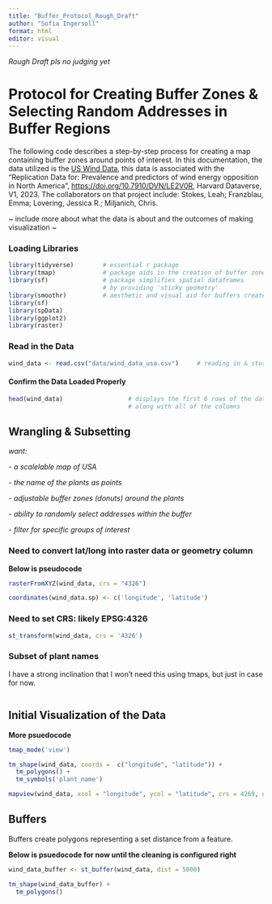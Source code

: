 ```yaml
---
title: "Buffer_Protocol_Rough_Draft"
author: "Sofia Ingersoll"
format: html
editor: visual
---
```


*Rough Draft pls no judging yet*

# Protocol for Creating Buffer Zones & Selecting Random Addresses in Buffer Regions

The following code describes a step-by-step process for creating a map containing buffer zones around points of interest. In this documentation, the data utilized is the [US Wind Data](https://dataverse.harvard.edu/file.xhtml?fileId=7339850&version=1.0), this data is associated with the "Replication Data for: Prevalence and predictors of wind energy opposition in North America", <https://doi.org/10.7910/DVN/LE2V0R>, Harvard Dataverse, V1, 2023. The collaborators on that project include: Stokes, Leah; Franzblau, Emma; Lovering, Jessica R.; Miljanich, Chris.

\~ include more about what the data is about and the outcomes of making visualization \~

### Loading Libraries

```r
library(tidyverse)        # essential r package 
library(tmap)             # package aids in the creation of buffer zones
library(sf)               # package simplifies spatial dataframes
                          # by providing 'sticky geometry'
library(smoothr)          # aesthetic and visual aid for buffers created
library(sf)
library(spData)
library(ggplot2)
library(raster)
```

### Read in the Data

```r
wind_data <- read.csv("data/wind_data_usa.csv")     # reading in & storing data
```

#### Confirm the Data Loaded Properly

```r
head(wind_data)                  # displays the first 6 rows of the data
                                 # along with all of the columns 
```

## Wrangling & Subsetting

*want:*

*- a scalelable map of USA*

*- the name of the plants as points*

*- adjustable buffer zones (donuts) around the plants*

*- ability to randomly select addresses within the buffer*

*- filter for specific groups of interest*

### **Need to convert lat/long into raster data or geometry column**

**Below is pseudocode**

```r
rasterFromXYZ(wind_data, crs = "4326")
```

```r
coordinates(wind_data.sp) <- c('longitude', 'latitude')

```

### **Need to set CRS: likely EPSG:4326**

```r
st_transform(wind_data, crs = '4326')
```

### Subset of plant names 

I have a strong inclination that I won't need this using tmaps, but just in case for now.

```r

```

## Initial Visualization of the Data

**More psuedocode**

```r
tmap_mode('view')

tm_shape(wind_data, coords =  c("longitude", "latitude")) +
  tm_polygons() +
  tm_symbols('plant_name')
```

```r

mapview(wind_data, xcol = "longitude", ycol = "latitude", crs = 4269, grid = FALSE)
```

## Buffers

Buffers create polygons representing a set distance from a feature.

**Below is psuedocode for now until the cleaning is configured right**

```r
wind_data_buffer <- st_buffer(wind_data, dist = 5000)

tm_shape(wind_data_buffer) +
  tm_polygons()
```
